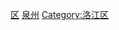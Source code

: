 {{catmore|洛江区|福建省泉州市洛江区}}
[[Category:泉州区县市行政区划|区]]
[[Category:福建省各县市区行政区划|泉州]]
[[Category:洛江区|Category:洛江区]]